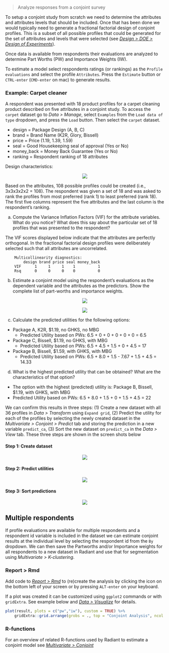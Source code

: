 > Analyze responses from a conjoint survey

To setup a conjoint study from scratch we need to determine the attributes and attributes levels that should be included. Once that has been done we would typically need to generate a fractional factorial design of conjoint profiles. This is a subset of all possible profiles that could be generated for the set of attributes and levels that were selected (see <a href="https://radiant-rstats.github.io/docs/design/doe.html" target="_blank">_Design > DOE > Design of Experiments_</a>).

Once data is available from respondents their evaluations are analyzed to determine Part Worths (PW) and Importance Weights (IW).

To estimate a model select respondents ratings (or rankings) as the `Profile evaluations` and select the profile `Attributes`. Press the `Estimate` button or `CTRL-enter` (`CMD-enter` on mac) to generate results. 

### Example: Carpet cleaner

A respondent was presented with 18 product profiles for a carpet cleaning product described on five attributes in a conjoint study. To access the `carpet` dataset go to _Data > Manage_, select `Examples` from the `Load data of type` dropdown, and press the `Load` button. Then select the `carpet` dataset. 

- design = Package Design (A, B, C)
- brand = Brand Name (K2R, Glory, Bissell)
- price = Price (1.19, 1.39, 1.59)
- seal = Good Housekeeping seal of approval (Yes or No)
- money_back = Money Back Guarantee (Yes or No)
- ranking = Respondent ranking of 18 attributes

Design characteristics:

<p align="center"><img src="https://radiant-rstats.github.io/docs/multivariate/figures_multivariate//conjoint_carpet_design.png"></p>

Based on the attributes, 108 possible profiles could be created (i.e., 3x3x3x2x2 = 108). The respondent was given a set of 18 and was asked to rank the profiles from most preferred (rank 1) to least preferred (rank 18).  The first five columns represent the five attributes and the last column is the respondent's ranking.

a. Compute the Variance Inflation Factors (VIF) for the attribute variables.  What do you notice? What does this say about the particular set of 18 profiles that was presented to the respondent?

The VIF scores displayed below indicate that the attributes are perfectly orthogonal. In the fractional factorial design profiles were deliberately selected such that all attributes are uncorrelated.

		Multicollinearity diagnostics:
		    design brand price seal money_back
		VIF      1     1     1    1          1
		Rsq      0     0     0    0          0

b. Estimate a conjoint model using the respondent's evaluations as the dependent variable and the attributes as the predictors. Show the complete list of part-worths and importance weights.

<p align="center"><img src="https://radiant-rstats.github.io/docs/multivariate/figures_multivariate//conjoint_summary.png"></p>
<p align="center"><img src="https://radiant-rstats.github.io/docs/multivariate/figures_multivariate//conjoint_plot.png"></p>

c. Calculate the predicted utilities for the following options:

* Package A, K2R, $1.19, no GHKS, no MBG
	- Predicted Utility based on PWs: 6.5 + 0 + 0 + 0 + 0 + 0 = 6.5
* Package C, Bissell, $1.19, no GHKS, with MBG
	- Predicted Utility based on PWs: 6.5 + 4.5 + 1.5 + 0 + 4.5 = 17
* Package B, Bissell, $1.59, with GHKS, with MBG
	- Predicted Utility based on PWs: 6.5 + 8.0 + 1.5 - 7.67 + 1.5 + 4.5 = 14.33

d. What is the highest predicted utility that can be obtained? What are the characteristics of that option?

*	The option with the highest (predicted) utility is: Package B, Bissell, $1.19, with GHKS, with MBG
*	Predicted Utility based on PWs: 6.5 + 8.0 + 1.5 + 0 + 1.5 + 4.5 = 22

We can confirm this results in three steps: (1) Create a new dataset with all 36 profiles in _Data > Transform_ using `Expand grid`, (2) Predict the utility for each of the profiles by selecting the newly created dataset in the _Multivariate > Conjoint > Predict_ tab and storing the prediction in a new variable `predict_ca`, (3) Sort the new dataset on `predict_ca` in the _Data > View_ tab. These three steps are shown in the screen shots below

#### Step 1: Create dataset

<p align="center"><img src="https://radiant-rstats.github.io/docs/multivariate/figures_multivariate//conjoint_expand.png"></p>

#### Step 2: Predict utilities

<p align="center"><img src="https://radiant-rstats.github.io/docs/multivariate/figures_multivariate//conjoint_predict.png"></p>

#### Step 3: Sort predictions

<p align="center"><img src="https://radiant-rstats.github.io/docs/multivariate/figures_multivariate//conjoint_view.png"></p>

## Multiple respondents

If profile evaluations are available for multiple respondents and a respondent id variable is included in the dataset we can estimate conjoint results at the individual level by selecting the respondent id from the `By` dropdown. We can then save the Partworths and/or Importance weights for all respondents to a new dataset in Radiant and use that for segmentation using _Multivariate > K-clustering_.

### Report > Rmd

Add code to <a href="https://radiant-rstats.github.io/docs/data/report_rmd.html" target="_blank">_Report > Rmd_</a> to (re)create the analysis by clicking the <i title="report results" class="fa fa-edit"></i> icon on the bottom left of your screen or by pressing `ALT-enter` on your keyboard. 

If a plot was created it can be customized using `ggplot2` commands or with `gridExtra`. See example below and <a href="https://radiant-rstats.github.io/docs/data/visualize.html" target="_blank">_Data > Visualize_</a> for details.

```r
plot(result, plots = c("pw","iw"), custom = TRUE) %>%
	gridExtra::grid.arrange(grobs = ., top = "Conjoint Analysis", ncol = 2)
```

### R-functions

For an overview of related R-functions used by Radiant to estimate a conjoint model see <a href = "https://radiant-rstats.github.io/radiant.multivariate/reference/index.html#section-multivariate-conjoint" target="_blank">_Multivariate > Conjoint_</a>

